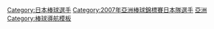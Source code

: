{{Navbox
|bodyclass=hlist

| name  = 2007年亞洲棒球錦標賽日本隊選手
| title = [[2007年亞洲棒球錦標賽|<font color="white">2007年亞洲棒球錦標賽</font>]][[日本棒球代表队|<font color="white">日本代表</font>]]
| titlestyle = background:navy; color:red;
| groupstyle = background:navy; color:#FFFFFF;
|group1=總教練
|list1=
*77 [[星野仙一]]
|group2= 投手
|list2 = 
*11 [[川上憲伸]]（[[中日龍|中日]]）
*  13 [[岩瀨仁紀]]（[[中日龍|中日]]） 
* 14 [[小林宏之]]（[[千葉羅德海洋|羅德]]） 
* 16 [[涌井秀章]]（[[西武獅|西武]]） 
* 18 [[達比修有]]（[[北海道日本火腿鬥士|火腿]]） 
* 19 [[上原浩治]]（[[讀賣巨人|巨人]]） 
* 27 [[藤川球兒]]（[[阪神虎|阪神]]） 
* 28 [[長谷部康平]]（[[愛知工業大學棒球隊|愛知工大]]） 
* 60 [[成瀨善久]]（[[千葉羅德海洋|羅德]]）  
|group3= 捕手
|list3= 
*10 [[阿部慎之助]]（[[讀賣巨人|巨人]]）  
* 22 [[里崎智也]]（[[千葉羅德海洋|羅德]]） 
* 39 [[矢野輝弘]]（[[阪神虎|阪神]]）
|group4= 內野手
|list4=  
*6 [[井端弘和]]（[[中日龍|中日]]） 
* 7 [[西岡剛]]（[[千葉羅德海洋|羅德]]） 
* 17 [[荒木雅博]]（[[中日龍|中日]]）
* 25 [[新井貴浩]]（[[廣島東洋鯉魚|廣島]]）  
* 36 [[宮本慎也]]（[[東京養樂多燕子|養樂多]]） 
* 52 [[川崎宗則]]（[[福岡軟體銀行鷹|軟銀]]） 
* 55 [[村田修一]]（[[橫濱灣星|橫濱]]）
|group5= 外野手
|list5= 
*5 [[和田一浩]]（[[西武獅|西武]]） 
* 9 [[大村三郎]]（[[千葉羅德海洋|羅德]]） 
* 23 [[青木宣親]]（[[東京養樂多燕子|養樂多]]） 
* 29 [[森野將彥]]（[[中日龍|中日]]） 
* 41 [[稻葉篤紀]]（[[北海道日本火腿鬥士|火腿]]）
}}
<includeonly>
[[Category:日本棒球選手]]
[[Category:2007年亞洲棒球錦標賽日本隊選手]]
</includeonly>
<noinclude>
[[Category:日本棒球模板|亞洲]]
[[Category:棒球導航模板]]
</noinclude>